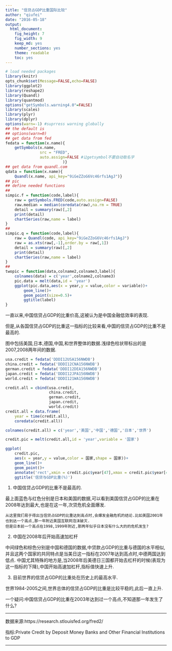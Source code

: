 ```yaml
---
title: "信贷占GDP比重国际比较"
author: "qiufei"
date: "2016-05-18"
output: 
  html_document: 
    fig_height: 7
    fig_width: 9
    keep_md: yes
    number_sections: yes
    theme: readable
    toc: yes
---
```


```r

# load needed packages
library(knitr)
opts_chunk$set(Message=FALSE,echo=FALSE)
library(ggplot2)
library(reshape2)
library(Quandl)
library(quantmod)
options("getSymbols.warning4.0"=FALSE)
library(scales)
library(plyr)
library(dplyr)
options(warn=-1) #suprress warning globally
## the default is
## options(warn=0)
## get data from fed
fedata = function(x.name){
    getSymbols(x.name,
               src = "FRED",
               auto.assign=FALSE #让getsymbol不要自动取名字
                         )}
## get data from quandl.com
qdata = function(x.name){
    Quandl(x.name, api_key="9iGeZZoG6Vc46rfs1AgJ")}
## pic
## define needed functions
## 
simpic.f = function(code,label){
    raw = getSymbols.FRED(code,auto.assign=FALSE)
    raw.median = median(coredata(raw),na.rm = TRUE)
    detail = summary(raw)[,2]
    print(detail)
    chartSeries(raw,name = label)
}
## 
simpic.q = function(code,label){
    raw = Quandl(code, api_key="9iGeZZoG6Vc46rfs1AgJ")
    raw = as.xts(raw[,-1],order.by = raw[,1])
    detail = summary(raw)[,2]
    print(detail)
    chartSeries(raw,name = label)
}
##
twopic = function(data,colname2,colname3,label){
    colnames(data) = c('year',colname2,colname3)
    pic.data = melt(data,id = 'year')
    ggplot(pic.data,aes(x = year,y = value,color = variable))+
        geom_line()+
        geom_point(size=0.5)+
        ggtitle(label)
}


```

一直以来,中国信贷占GDP的比重价高,这被认为是中国金融低效率的表现.

但是,从各国信贷占GDP的比重这一指标的比较来看,中国的信贷占GDP的比重不是最高的.

图中包括美国,日本,德国,中国,和世界整体的数据.浅绿色柱状带标出的是2007,2008两年间的数据.


```r

usa.credit = fedata('DDDI12USA156NWDB')
china.credit = fedata('DDDI12CNA156NWDB')
german.credit = fedata('DDDI12DEA156NWDB')
japan.credit = fedata('DDDI12JPA156NWDB')
world.credit = fedata('DDDI121WA156NWDB')

credit.all = cbind(usa.credit,
                   china.credit,
                   german.credit,
                   japan.credit,
                   world.credit)
credit.all = data.frame(
    year = time(credit.all),
    coredata(credit.all))

colnames(credit.all) = c('year','美国','中国','德国','日本','世界')

credit.pic = melt(credit.all,id = 'year',variable = '国家')

ggplot(
    credit.pic,
    aes(x = year,y = value,color = 国家,shape = 国家))+
    geom_line()+
    geom_point()+
    annotate('rect',xmin = credit.pic$year[47],xmax = credit.pic$year[48],ymin = 0,ymax = 200,alpha=0.1,fill = 'green')+
    ggtitle('信贷与GDP比重(%)') 

```



1. 中国信贷占GDP的比重不是最高的.

最上面蓝色与红色分别是日本和美国的数据,可以看到美国信贷占GDP的比重在2008年达到最大,也是在这一年,次贷危机全面爆发.

    从这里我们易于得出当信贷占GDP的比重达到高点时,会爆发金融危机的结论.比如美国2001年也到达一个高点,那一年附近美国互联网泡沫破灭.
    但是日本前一个高点在1998,1999年附近,那两年似乎日本没有什么大的的危机发生?

2. 中国在2008年后开始高速加杠杆

中间绿色和棕色分别是中国和德国的数据,中贷款占GDP的比重与德国的水平相似,并且这两个国家的共同特点是当美日这一指标在2007年达到高点时,中德两国达到低点.
中国尤其特殊的地方是,当2008年后美德日三国都开始去杠杆的时候(表现为这一指标的下降),中国开始高速加杠杆,指标值快速上升.

3. 目前世界的信贷占GDP的比重处在历史上的最高水平.

世界1984-2005之间,世界总体的信贷占GDP的比重是比较平稳的,此后一直上升.

一个疑问:中国信贷占GDP的比重在2003年达到过一个高点,不知道那一年发生了什么?


---

数据来源:https://research.stlouisfed.org/fred2/

指标:Private Credit by Deposit Money Banks and Other Financial Institutions to GDP

---

